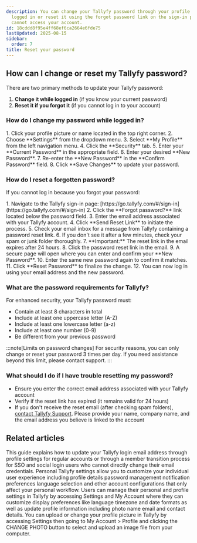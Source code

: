 ```yaml
---
description: You can change your Tallyfy password through your profile settings when
  logged in or reset it using the forgot password link on the sign-in page if you
  cannot access your account.
id: 18cddd8f95e4ff68ef6ca2664e6fde75
lastUpdated: 2025-08-15
sidebar:
  order: 7
title: Reset your password
---
```



## How can I change or reset my Tallyfy password?

There are two primary methods to update your Tallyfy password:

1.  **Change it while logged in** (if you know your current password)
2.  **Reset it if you forgot it** (if you cannot log in to your account)

### How do I change my password while logged in?

<Steps>
1. Click your profile picture or name located in the top right corner.
2. Choose **Settings** from the dropdown menu.
3. Select **My Profile** from the left navigation menu.
4. Click the **Security** tab.
5. Enter your **Current Password** in the appropriate field.
6. Enter your desired **New Password**.
7. Re-enter the **New Password** in the **Confirm Password** field.
8. Click **Save Changes** to update your password.
</Steps>

### How do I reset a forgotten password?

If you cannot log in because you forgot your password:

<Steps>
1. Navigate to the Tallyfy sign-in page: [https://go.tallyfy.com/#/sign-in](https://go.tallyfy.com/#/sign-in)
2. Click the **Forgot password?** link located below the password field.
3. Enter the email address associated with your Tallyfy account.
4. Click **Send Reset Link** to initiate the process.
5. Check your email inbox for a message from Tallyfy containing a password reset link.
6. If you don't see it after a few minutes, check your spam or junk folder thoroughly.
7. **Important:** The reset link in the email expires after 24 hours.
8. Click the password reset link in the email.
9. A secure page will open where you can enter and confirm your **New Password**.
10. Enter the same new password again to confirm it matches.
11. Click **Reset Password** to finalize the change.
12. You can now log in using your email address and the new password.
</Steps>

### What are the password requirements for Tallyfy?

For enhanced security, your Tallyfy password must:
- Contain at least 8 characters in total
- Include at least one uppercase letter (A-Z)
- Include at least one lowercase letter (a-z)
- Include at least one number (0-9)
- Be different from your previous password

:::note[Limits on password changes]
For security reasons, you can only change or reset your password 3 times per day. If you need assistance beyond this limit, please contact support.
:::

### What should I do if I have trouble resetting my password?

- Ensure you enter the correct email address associated with your Tallyfy account
- Verify if the reset link has expired (it remains valid for 24 hours)
- If you don't receive the reset email (after checking spam folders), [contact Tallyfy Support](/products/pro/miscellaneous/support/how-can-i-contact-tallyfys-support-team/). Please provide your name, company name, and the email address you believe is linked to the account


## Related articles
<CardGrid>
<LinkTitleCard header="<b>Personal Settings > Change my email address</b>" href="/products/pro/settings/personal-settings/how-can-i-change-my-email-address-in-tallyfy/" > This guide explains how to update your Tallyfy login email address through profile settings for regular accounts or through a member transition process for SSO and social login users who cannot directly change their email credentials. </LinkTitleCard>
<LinkTitleCard header="<b>Settings > Personal settings</b>" href="/products/pro/settings/personal-settings/" > Personal Tallyfy settings allow you to customize your individual user experience including profile details password management notification preferences language selection and other account configurations that only affect your personal workflow. </LinkTitleCard>
<LinkTitleCard header="<b>Personal Settings > Personalization settings</b>" href="/products/pro/settings/personal-settings/personalization-settings/" > Users can manage their personal and profile settings in Tallyfy by accessing Settings and My Account where they can customize display preferences like language timezone and date formats as well as update profile information including photo name email and contact details. </LinkTitleCard>
<LinkTitleCard header="<b>Personal Settings > Update your profile picture</b>" href="/products/pro/settings/personal-settings/how-can-i-set-up-my-profile-photo-on-tallyfy/" > You can upload or change your profile picture in Tallyfy by accessing Settings then going to My Account > Profile and clicking the CHANGE PHOTO button to select and upload an image file from your computer. </LinkTitleCard>
</CardGrid>